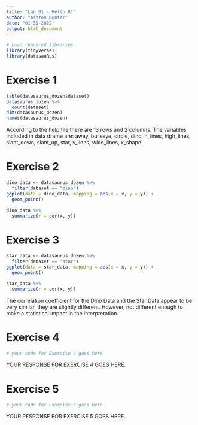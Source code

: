 ```yaml
---
title: "Lab 01 - Hello R!"
author: "Ashton Hunter"
date: "01-31-2022"
output: html_document
---
```


```r
# Load required libraries
library(tidyverse) 
library(datasauRus)
```

# Exercise 1

```r
table(datasaurus_dozen$dataset)
datasaurus_dozen %>%
  count(dataset)
dim(datasaurus_dozen)
names(datasaurus_dozen)
```

According to the help file there are 13 rows and 2 columns. The variables included in data drame are: away, bullseye, circle, dino, h_lines, high_lines, slant_down, slant_up, star, v_lines, wide_lines, x_shape. 


# Exercise 2

```r
dino_data <- datasaurus_dozen %>%
  filter(dataset == "dino")
ggplot(data = dino_data, mapping = aes(x = x, y = y)) +
  geom_point()
```

```r
dino_data %>%
  summarize(r = cor(x, y))
```


# Exercise 3

```r
star_data <- datasaurus_dozen %>%
  filter(dataset == "star")
ggplot(data = star_data, mapping = aes(x = x, y = y)) +
  geom_point()
```
```r
star_data %>%
  summarize(r = cor(x, y))
```

The correlation coefficient for the Dino Data and the Star Data appear to be very similar, they are slightly different. However, not different enough to make a statistical impact in the interpretation. 


# Exercise 4

```r
# your code for Exercise 4 goes here
```

YOUR RESPONSE FOR EXERCISE 4 GOES HERE.

# Exercise 5

```r
# your code for Exercise 5 goes here
```

YOUR RESPONSE FOR EXERCISE 5 GOES HERE.
